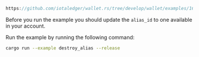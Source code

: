 

<DotEnvWarning/>

```rust reference
https://github.com/iotaledger/wallet.rs/tree/develop/wallet/examples/16_destroy_alias.rs
```

Before you run the example you should update the `alias_id` to one available in your account.

Run the example by running the following command:

```bash
cargo run --example destroy_alias --release
```